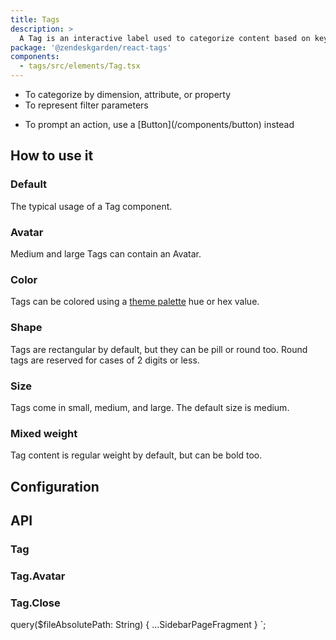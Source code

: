 ```yaml
---
title: Tags
description: >
  A Tag is an interactive label used to categorize content based on keywords.
package: '@zendeskgarden/react-tags'
components:
  - tags/src/elements/Tag.tsx
---
```


<Usage>
  <Use>
    <ul>
      <li>To categorize by dimension, attribute, or property</li>
      <li>To represent filter parameters</li>
    </ul>
  </Use>
  <Misuse>
    <ul>
      <li>
        <Markdown>To prompt an action, use a [Button](/components/button) instead</Markdown>
      </li>
    </ul>
  </Misuse>
</Usage>

## How to use it

### Default

The typical usage of a Tag component.


<CodeExample code={TabsDefaultCode}>
  <TabsDefault />
</CodeExample>

### Avatar

Medium and large Tags can contain an Avatar.

### Color

Tags can be colored using a [theme
palette](https://zendeskgarden.github.io/react-components/theming/#palette) hue
or hex value.

### Shape

Tags are rectangular by default, but they can be pill or round too. Round tags
are reserved for cases of 2 digits or less.

### Size

Tags come in small, medium, and large. The default size is medium.

### Mixed weight

Tag content is regular weight by default, but can be bold too.

## Configuration

<Configuration reactPackage={props.data.mdx.package} components={props.data.mdx.components} />

## API

### Tag

<PropSheet components={props.data.mdx.components} componentName="tag" />

### Tag.Avatar

### Tag.Close


  query($fileAbsolutePath: String) {
    ...SidebarPageFragment
  }
`;
